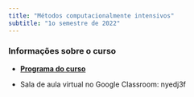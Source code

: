 ```yaml
---
title: "Métodos computacionalmente intensivos"
subtitle: "1o semestre de 2022"
---
```


### Informações sobre o curso

- [**Programa do curso**](./syllabus/){target="_blank"}

- Sala de aula virtual no Google Classroom: nyedj3f

```r
```
 
